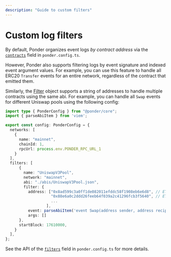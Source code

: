 ```yaml
---
description: "Guide to custom filters"
---
```



# Custom log filters

By default, Ponder organizes event logs _by contract address_ via the [`contracts`](/api-reference/ponder-config#contracts) field in `ponder.config.ts`.

However, Ponder also supports filtering logs by event signature and indexed event argument values. For example, you can use this feature to handle all ERC20 `Transfer` events for an entire network, regardless of the contract that emitted them.

Similarly, the [Filter](/api-reference/ponder-config#filter) object supports a string of addresses to handle multiple contracts using the same abi. For example, you can handle all `Swap` events for different Uniswap pools using the following config:

```ts filename="ponder.config.ts"
import type { PonderConfig } from "@ponder/core";
import { parseAbiItem } from 'viem';

export const config: PonderConfig = {
  networks: [
    {
      name: "mainnet",
      chainId: 1,
      rpcUrl: process.env.PONDER_RPC_URL_1
    }
  ],
  filters: [
      {
        name: "UniswapV3Pool",
        network: "mainnet",
        abi: "./abis/UniswapV3Pool.json",
        filter: {
          address: ["0x8ad599c3a0ff1de082011efddc58f1908eb6e6d8", // ETH-USDC 30bps
                    "0x88e6a0c2ddd26feeb64f039a2c41296fcb3f5640", // ETH-USDC 5bps
                    ...
                  ],
          event: parseAbiItem('event Swap(address sender, address recipient, int256 amount0, int256 amount1, uint160 sqrtPriceX96, uint128 liquidity, int24 tick)'),
          args: []
      },
      startBlock: 17610000,
    }
  ],
};
```

See the API of the [`filters`](/api-reference/ponder-config#filters) field in `ponder.config.ts` for more details.
